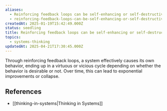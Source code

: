 ```yaml
---
aliases:
  - Reinforcing feedback loops can be self-enhancing or self-destructive
  - reinforcing-feedback-loops-can-be-self-enhancing-or-self-destructive
createdAt: 2025-01-19T15:42:49.000Z
status: seedling
title: Reinforcing feedback loops can be self-enhancing or self-destructive
topics:
  - systems-thinking
updatedAt: 2025-04-21T17:30:45.000Z
---
```

Through reinforcing feedback loops, a system effectively causes its own behavior, ending up in a virtuous or vicious cycle depending on whether the behavior is desirable or not. Over time, this can lead to exponential improvements or collapse.

## References

- [[thinking-in-systems|Thinking in Systems]]
